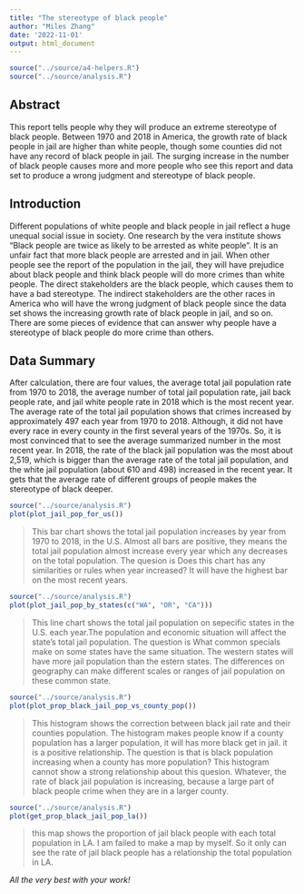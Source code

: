 ```yaml
---
title: "The stereotype of black people"
author: "Miles Zhang"
date: '2022-11-01'
output: html_document
---
```


```r
source("../source/a4-helpers.R")
source("../source/analysis.R")
```

## Abstract 
This report tells people why they will produce an extreme stereotype of black people. Between 1970 and 2018 in America, the growth rate of black people in jail are higher than white people, though some counties did not have any record of black people in jail. The surging increase in the number of black people causes more and more people who see this report and data set to produce a wrong judgment and stereotype of black people.


## Introduction 
Different populations of white people and black people in jail reflect a huge unequal social issue in society. One research by the vera institute shows "Black people are twice as likely to be arrested as white people". It is an unfair fact that more black people are arrested and in jail. When other people see the report of the population in the jail, they will have prejudice about black people and think black people will do more crimes than white people. The direct stakeholders are the black people, which causes them to have a bad stereotype. The indirect stakeholders are the other races in America who will have the wrong judgment of black people since the data set shows the increasing growth rate of black people in jail, and so on. There are some pieces of evidence that can answer why people have a stereotype of black people do more crime than others. 

## Data Summary 
After calculation, there are four values, the average total jail population rate from 1970 to 2018, the average number of total jail population rate, jail back people rate, and jail white people rate in 2018 which is the most recent year.   The average rate of the total jail population shows that crimes increased by approximately 497 each year from 1970 to 2018. Although, it did not have every race in every county in the first several years of the 1970s. So, it is most convinced that to see the average summarized number in the most recent year. In 2018, the rate of the black jail population was the most about 2,519, which is bigger than the average rate of the total jail population, and the white jail population (about 610 and 498) increased in the recent year. It gets that the average rate of different groups of people makes the stereotype of black deeper.

```r
source("../source/analysis.R")
plot(plot_jail_pop_for_us())
```
> This bar chart shows the total jail population increases by year from 1970 to 2018, in the U.S. Almost all bars are positive, they means the total jail population almost increase every year which any decreases on the total population. The quesion is Does this chart has any similarities or rules when year increased? It will have the highest bar on the most recent years.

```r
source("../source/analysis.R")
plot(plot_jail_pop_by_states(c("WA", "OR", "CA")))
```
> This line chart shows the total jail population on sepecific states in the U.S. each year.The population and economic situation will affect the state's total jail population. The question is What common specials make on some states have the same situation. The western states will have more jail population than the estern states. The differences on geography can make different scales or ranges of jail population on these common state.

```r
source("../source/analysis.R")
plot(plot_prop_black_jail_pop_vs_county_pop())
```
> This histogram shows the correction between black jail rate and their counties population. The histogram makes people know if a county population has a larger population, it will has more black get in jail. it is a positive relationship. The question is that is black population increasing when a county has more population? This histogram cannot show a strong relationship about this quesion. Whatever, the rate of black jail population is increasing, because a large part of black people crime when they are in a larger county.

```r
source("../source/analysis.R")
plot(get_prop_black_jail_pop_la())
```
> this map shows the proportion of jail black people with each total population in LA. I am failed to make a map by myself. So it only can see the rate of jail black people has a relationship the total population in LA.

_All the very best with your work!_

